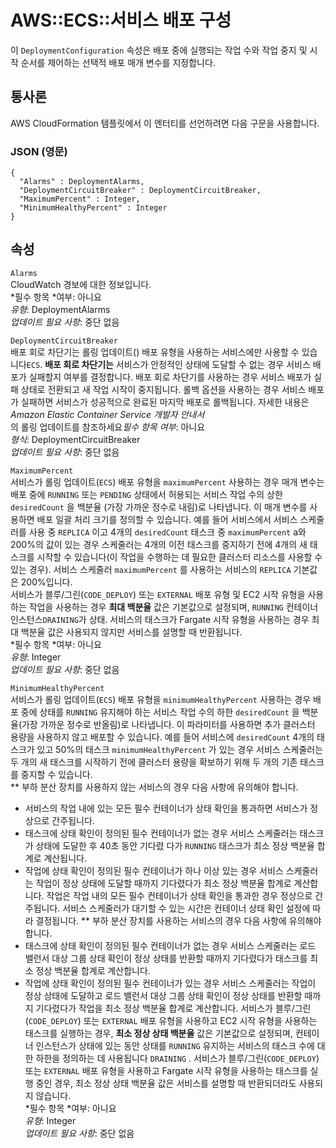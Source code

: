 # AWS::ECS::서비스 배포 구성

이 `DeploymentConfiguration` 속성은 배포 중에 실행되는 작업 수와 작업 중지 및 시작 순서를 제어하는 선택적 배포 매개 변수를 지정합니다.

## 통사론

AWS CloudFormation 템플릿에서 이 엔터티를 선언하려면 다음 구문을 사용합니다.

### JSON (영문)

```
{
  "Alarms" : DeploymentAlarms,
  "DeploymentCircuitBreaker" : DeploymentCircuitBreaker,
  "MaximumPercent" : Integer,
  "MinimumHealthyPercent" : Integer
}
```

## 속성

`Alarms`  
CloudWatch 경보에 대한 정보입니다.  
*필수 항목 *여부: 아니요  
_유형_: DeploymentAlarms  
_업데이트 필요 사항_: 중단 없음

`DeploymentCircuitBreaker`  
배포 회로 차단기는 롤링 업데이트() 배포 유형을 사용하는 서비스에만 사용할 수 있습니다`ECS`.
**배포 회로 차단기는** 서비스가 안정적인 상태에 도달할 수 없는 경우 서비스 배포가 실패할지 여부를 결정합니다. 배포 회로 차단기를 사용하는 경우 서비스 배포가 실패 상태로 전환되고 새 작업 시작이 중지됩니다. 롤백 옵션을 사용하는 경우 서비스 배포가 실패하면 서비스가 성공적으로 완료된 마지막 배포로 롤백됩니다. 자세한 내용은 _Amazon Elastic Container Service 개발자 안내서_  
의 롤링 업데이트를 참조하세요*필수 항목 여부*: 아니요  
_형식_: DeploymentCircuitBreaker  
_업데이트 필요 사항_: 중단 없음

`MaximumPercent`  
서비스가 롤링 업데이트(`ECS`) 배포 유형을 `maximumPercent` 사용하는 경우 매개 변수는 배포 중에 `RUNNING` 또는 `PENDING` 상태에서 허용되는 서비스 작업 수의 상한 `desiredCount` 을 백분율 (가장 가까운 정수로 내림)로 나타냅니다. 이 매개 변수를 사용하면 배포 일괄 처리 크기를 정의할 수 있습니다. 예를 들어 서비스에서 서비스 스케줄러를 사용 중 `REPLICA` 이고 4개의 `desiredCount` 태스크 중 `maximumPercent` a와 200%의 값이 있는 경우 스케줄러는 4개의 이전 태스크를 중지하기 전에 4개의 새 태스크를 시작할 수 있습니다(이 작업을 수행하는 데 필요한 클러스터 리소스를 사용할 수 있는 경우). 서비스 스케줄러 `maximumPercent` 를 사용하는 서비스의 `REPLICA` 기본값은 200%입니다.  
서비스가 블루/그린(`CODE_DEPLOY`) 또는 `EXTERNAL` 배포 유형 및 EC2 시작 유형을 사용하는 작업을 사용하는 경우 **최대 백분율** 값은 기본값으로 설정되며, `RUNNING` 컨테이너 인스턴스`DRAINING`가 상태. 서비스의 태스크가 Fargate 시작 유형을 사용하는 경우 최대 백분율 값은 사용되지 않지만 서비스를 설명할 때 반환됩니다.  
*필수 항목 *여부: 아니요  
_유형_: Integer  
_업데이트 필요 사항_: 중단 없음

`MinimumHealthyPercent`  
서비스가 롤링 업데이트(`ECS`) 배포 유형을 `minimumHealthyPercent` 사용하는 경우 배포 중에 상태를 `RUNNING` 유지해야 하는 서비스 작업 수의 하한 `desiredCount` 을 백분율(가장 가까운 정수로 반올림)로 나타냅니다. 이 파라미터를 사용하면 추가 클러스터 용량을 사용하지 않고 배포할 수 있습니다. 예를 들어 서비스에 `desiredCount` 4개의 태스크가 있고 50%의 태스크 `minimumHealthyPercent` 가 있는 경우 서비스 스케줄러는 두 개의 새 태스크를 시작하기 전에 클러스터 용량을 확보하기 위해 두 개의 기존 태스크를 중지할 수 있습니다.  
\*\* 부하 분산 장치를 사용하지 않는 서비스의 경우 다음 사항에 유의해야 합니다.

- 서비스의 작업 내에 있는 모든 필수 컨테이너가 상태 확인을 통과하면 서비스가 정상으로 간주됩니다.
- 태스크에 상태 확인이 정의된 필수 컨테이너가 없는 경우 서비스 스케줄러는 태스크가 상태에 도달한 후 40초 동안 기다렸 다가 `RUNNING` 태스크가 최소 정상 백분율 합계로 계산됩니다.
- 작업에 상태 확인이 정의된 필수 컨테이너가 하나 이상 있는 경우 서비스 스케줄러는 작업이 정상 상태에 도달할 때까지 기다렸다가 최소 정상 백분율 합계로 계산합니다. 작업은 작업 내의 모든 필수 컨테이너가 상태 확인을 통과한 경우 정상으로 간주됩니다. 서비스 스케줄러가 대기할 수 있는 시간은 컨테이너 상태 확인 설정에 따라 결정됩니다.
  \*\* 부하 분산 장치를 사용하는 서비스의 경우 다음 사항에 유의해야 합니다.
- 태스크에 상태 확인이 정의된 필수 컨테이너가 없는 경우 서비스 스케줄러는 로드 밸런서 대상 그룹 상태 확인이 정상 상태를 반환할 때까지 기다렸다가 태스크를 최소 정상 백분율 합계로 계산합니다.
- 작업에 상태 확인이 정의된 필수 컨테이너가 있는 경우 서비스 스케줄러는 작업이 정상 상태에 도달하고 로드 밸런서 대상 그룹 상태 확인이 정상 상태를 반환할 때까지 기다렸다가 작업을 최소 정상 백분율 합계로 계산합니다.
  서비스가 블루/그린(`CODE_DEPLOY`) 또는 `EXTERNAL` 배포 유형을 사용하고 EC2 시작 유형을 사용하는 태스크를 실행하는 경우, **최소 정상 상태 백분율** 값은 기본값으로 설정되며, 컨테이너 인스턴스가 상태에 있는 동안 상태를 `RUNNING` 유지하는 서비스의 태스크 수에 대한 하한을 정의하는 데 사용됩니다 `DRAINING` . 서비스가 블루/그린(`CODE_DEPLOY`) 또는 `EXTERNAL` 배포 유형을 사용하고 Fargate 시작 유형을 사용하는 태스크를 실행 중인 경우, 최소 정상 상태 백분율 값은 서비스를 설명할 때 반환되더라도 사용되지 않습니다.  
  *필수 항목 *여부: 아니요  
  _유형_: Integer  
  _업데이트 필요 사항_: 중단 없음
